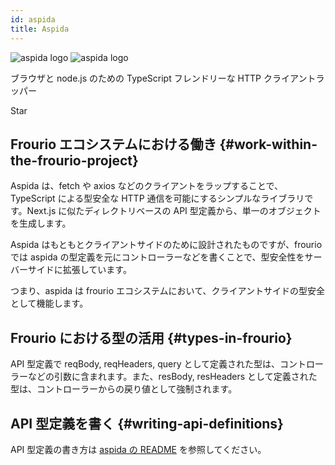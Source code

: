 ```yaml
---
id: aspida
title: Aspida
---
```


<div style={{ textAlign: 'center', padding: '16px', marginTop: '64px' }}>
  <img
    src="https://aspida.github.io/aspida/logos/svg/black.svg#gh-light-mode-only"
    style={{ width: '50%', minWidth: '250px' }}
    alt="aspida logo"
  />
  <img
    src="https://aspida.github.io/aspida/logos/svg/white.svg#gh-dark-mode-only"
    style={{ width: '50%', minWidth: '250px' }}
    alt="aspida logo"
  />
</div>


<div style={{ textAlign: 'center' }}>
  <p>ブラウザと node.js のための TypeScript フレンドリーな HTTP クライアントラッパー</p>
  <GitHubButton
    href="https://github.com/aspida/aspida"
    data-icon="octicon-star"
    data-size="large"
    data-show-count={true}
    aria-label="Star aspida/aspida on GitHub"
  >
    Star
  </GitHubButton>
</div>

## Frourio エコシステムにおける働き {#work-within-the-frourio-project}

Aspida は、fetch や axios などのクライアントをラップすることで、TypeScript による型安全な HTTP 通信を可能にするシンプルなライブラリです。Next.js に似たディレクトリベースの API 型定義から、単一のオブジェクトを生成します。

Aspida はもともとクライアントサイドのために設計されたものですが、frourio では aspida の型定義を元にコントローラーなどを書くことで、型安全性をサーバーサイドに拡張しています。

つまり、aspida は frourio エコシステムにおいて、クライアントサイドの型安全として機能します。

## Frourio における型の活用 {#types-in-frourio}

API 型定義で reqBody, reqHeaders, query として定義された型は、コントローラーなどの引数に含まれます。また、resBody, resHeaders として定義された型は、コントローラーからの戻り値として強制されます。

## API 型定義を書く {#writing-api-definitions}

API 型定義の書き方は [aspida の README](https://github.com/aspida/aspida/tree/main/packages/aspida/docs/ja#readme) を参照してください。
